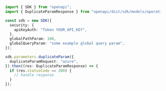 ```typescript showLineNumbers copy filename="Duplicate Param usage example"
import { SDK } from "openapi";
import { DuplicateParamResponse } from "openapi/dist/sdk/models/operations";

const sdk = new SDK({
  security: {
    apiKeyAuth: "Token YOUR_API_KEY",
  },
  globalPathParam: 100,
  globalQueryParam: "some example global query param",
});

sdk.parameters.duplicateParam({
  duplicateParamRequest: "azure",
}).then((res: DuplicateParamResponse) => {
  if (res.statusCode == 200) {
    // handle response
  }
});
```
